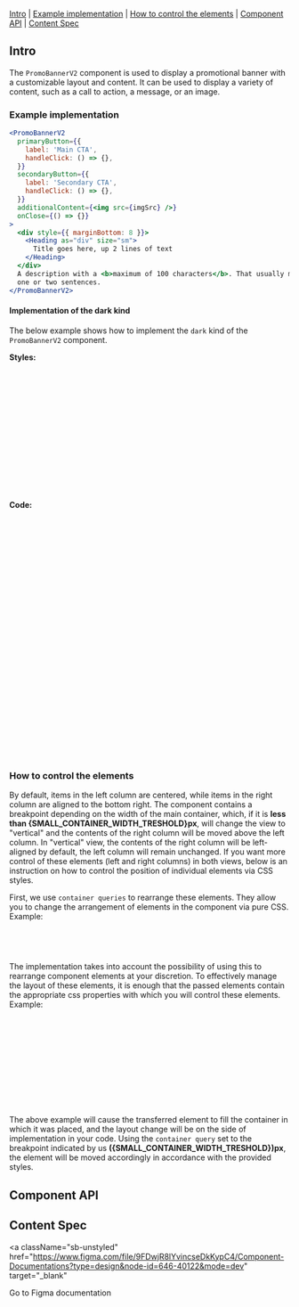 

<Meta of={Stories} />

<Title>PromoBannerV2</Title>

[Intro](#Intro) | [Example implementation](#ExampleImplementation) | [How to control the elements](#HowToControlElements) | [Component API](#ComponentAPI) | [Content Spec](#ContentSpec)

## Intro <a id="Intro" />

The `PromoBannerV2` component is used to display a promotional banner with a customizable layout and content. It can be used to display a variety of content, such as a call to action, a message, or an image.

### Example implementation <a id="ExampleImplementation" />

<Canvas of={Stories.Default} sourceState="none" />

```jsx
<PromoBannerV2
  primaryButton={{
    label: 'Main CTA',
    handleClick: () => {},
  }}
  secondaryButton={{
    label: 'Secondary CTA',
    handleClick: () => {},
  }}
  additionalContent={<img src={imgSrc} />}
  onClose={() => {}}
>
  <div style={{ marginBottom: 8 }}>
    <Heading as="div" size="sm">
      Title goes here, up 2 lines of text
    </Heading>
  </div>
  A description with a <b>maximum of 100 characters</b>. That usually means only
  one or two sentences.
</PromoBannerV2>
```

#### Implementation of the dark kind

The below example shows how to implement the `dark` kind of the `PromoBannerV2` component.

<Canvas of={Stories.Dark} sourceState="none" />

**Styles:**

```css
.dark-promo-banner {
  max-width: 800px;
}

.dark-promo-header {
  margin: 0 0 var(--spacing-4) 0;
}

.dark-promo-additional-content {
  align-items: center;

  img {
    border-radius: 12px;
  }
}
```

**Code:**

```jsx
import { PromoBannerV2 } from '@livechat/design-system-react-components';

<PromoBannerV2
  primaryButton={{
    label: 'Schedule a call',
    handleClick: noop,
    kind: 'high-contrast',
  }}
  secondaryButton={{
    label: 'Remind me in a week',
    handleClick: noop,
  }}
  onClose={noop}
  kind="dark"
  className="dark-promo-banner"
  additionalContent={<img src="https://placehold.co/600x360" />}
  additionalContentClassName="dark-promo-additional-content"
>
  <Heading size="sm" className="dark-promo-header">
    Hi 👋 Using Shopify integration?
  </Heading>
  <Text noMargin>
    We want to make it as useful as possible and would love your thoughts on
    that!
  </Text>
  <Text>
    Join us for a video call, and we'll thank you with a $25 gift card.
  </Text>
</PromoBannerV2>;
```

### How to control the elements <a id="HowToControlElements" />

By default, items in the left column are centered, while items in the right column are aligned to the bottom right. The component contains a breakpoint depending on the width of the main container, which, if it is <b>less than {SMALL_CONTAINER_WIDTH_TRESHOLD}px</b>, will change the view to "vertical" and the contents of the right column will be moved above the left column. In "vertical" view, the contents of the right column will be left-aligned by default, the left column will remain unchanged. If you want more control of these elements (left and right columns) in both views, below is an instruction on how to control the position of individual elements via CSS styles.

First, we use `container queries` to rearrange these elements. They allow you to change the arrangement of elements in the component via pure CSS. Example:

```css
@container (max-width: 559px) {
  flex-direction: column;
  ...
```

The implementation takes into account the possibility of using this to rearrange component elements at your discretion. To effectively manage the layout of these elements, it is enough that the passed elements contain the appropriate css properties with which you will control these elements. Example:

```css
.your-css-class {
  width: 100%;
  height: 100%;
  display: flex;
  justify-content: flex-end;
  align-items: flex-end;

  @container (max-width: 559px) {
    justify-content: center;
  }
}
```

The above example will cause the transferred element to fill the container in which it was placed, and the layout change will be on the side of implementation in your code. Using the `container query` set to the breakpoint indicated by us <b>({SMALL_CONTAINER_WIDTH_TRESHOLD})px</b>, the element will be moved accordingly in accordance with the provided styles.

## Component API <a id="ComponentAPI" />

<ArgTypes of={Stories.Default} sort="requiredFirst" />

## Content Spec <a id="ContentSpec" />

<a
  className="sb-unstyled"
  href="https://www.figma.com/file/9FDwjR8lYvincseDkKypC4/Component-Documentations?type=design&node-id=646-40122&mode=dev"
  target="_blank"
>
  Go to Figma documentation
</a>
